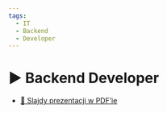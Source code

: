 ```yaml
---
tags:
  - IT
  - Backend
  - Developer
---
```



# ▶️ Backend Developer

<VimeoPlayer videoId="742614797" />

- [📄 Slajdy prezentacji w PDF’ie](/download/slidev/1-1-3-backend-developer.pdf)
